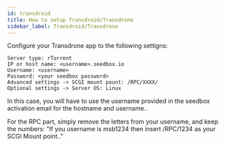 ```yaml
---
id: transdroid
title: How to setup Transdroid/Transdrone
sidebar_label: Transdroid/Transdrone
---
```

Configure your Transdrone app to the following settigns:

```
Server type: rTorrent
IP or host name: <username>.seedbox.io
Username: <username>
Password: <your seedbox password>
Advanced settings -> SCGI mount pount: /RPC/XXXX/
Optional settings -> Server OS: Linux
```

In this case, you will have to use the username provided in the seedbox activation email for the hostname and username..

For the RPC part, simply remove the letters from your username, and keep the numbers: "If you username is msb1234 then insert /RPC/1234 as your SCGI Mount point.."